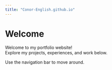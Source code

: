 ```yaml
---
title: "Conor-English.github.io"
---
```


# Welcome

Welcome to my portfolio website!  
Explore my projects, experiences, and work below.

Use the navigation bar to move around.

